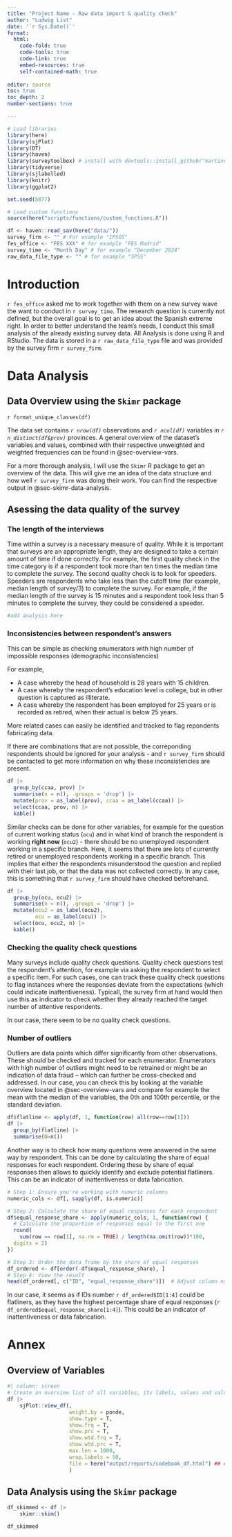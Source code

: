 ---
title: "Project Name - Raw data import & quality check"
author: "Ludwig List"
date: '`r Sys.Date()`'
format: 
  html:
    code-fold: true
    code-tools: true
    code-link: true
    embed-resources: true
    self-contained-math: true
    
editor: source
toc: true
toc_depth: 2
number-sections: true

---

```{r setup, message = FALSE}
# Load libraries
library(here)
library(sjPlot)
library(DT)
library(haven)
library(surveytoolbox) # install with devtools::install_github("martinctc/surveytoolbox")
library(tidyverse)
library(sjlabelled)
library(knitr)
library(ggplot2)

set.seed(5877)
```

```{r load custom functions, message = FALSE}
# Load custom functions
source(here("scripts/functions/custom_functions.R"))
```

```{r load study-specific data, message = FALSE}
df <- haven::read_sav(here("data/"))
survey_firm <- "" # For example "IPSOS"
fes_office <- "FES XXX" # for example "FES Madrid"
survey_time <- "Month Day" # for example "December 2024"
raw_data_file_type <- "" # for example "SPSS"
```

# Introduction {#sec-intro}

`r fes_office` asked me to work together with them on a new survey wave the want to conduct in `r survey_time`. The research question is currently not defined, but the overall goal is to get an idea about the Spanish extreme right. In order to better understand the team's needs, I conduct this small analysis of the already existing survey data. All Analysis is done using R and RStudio. The data is stored in a `r raw_data_file_type` file and was provided by the survey firm `r survey_firm`. 

# Data Analysis {#sec-data-analysis}

## Data Overview using the `Skimr` package {#sec-data-overview}



`r format_unique_classes(df)`

The data set contains *`r nrow(df)`* observations and *`r ncol(df)`* variables in *`r n_distinct(df$prov)`* provinces. A general overview of the dataset's variables and values, combined with their respective unweighted and weighted frequencies can be found in @sec-overview-vars.

For a more thorough analysis, I will use the `Skimr` R package to get an overview of the data. This will give me an idea of the data structure and how well `r survey_firm` was doing their work. You can find the respective output in @sec-skimr-data-analysis.


## Asessing the data quality of the survey {#sec-data-quality}

### The length of the interviews {#sec-interview-length}

Time within a survey is a necessary measure of quality. While it is important that surveys are an appropriate length, they are designed to take a certain amount of time if done correctly. For example, the first quality check in the time category is if a respondent took more than ten times the median time to complete the survey. The second quality check is to look for speeders. Speeders are respondents who take less than the cutoff time (for example, median length of survey/3) to complete the survey. For example, if the median length of the survey is 15 minutes and a respondent took less than 5 minutes to complete the survey, they could be considered a speeder.

```{r} 
#add analysis here

```

### Inconsistencies between respondent's answers {#sec-inconsistencies}

This can be simple as checking enumerators with high number of impossible responses (demographic inconsistencies)

For example,

- A case whereby the head of household is 28 years with 15 children.
- A case whereby the respondent’s education level is college, but in other question is captured as illiterate.
- A case whereby the respondent has been employed for 25 years or is recorded as retired, when their actual is below 25 years.

More related cases can easily be identified and tracked to flag repondents fabricating data.

If there are combinations that are not possible, the correponding respondents should be ignored for your analysis - and `r survey_firm` should be contacted to get more information on why these inconsistencies are present. 

```{r check for inconsistencies - comunidad autonoma and province, message = FALSE}
df |>
  group_by(ccaa, prov) |>
  summarise(n = n(), .groups = 'drop') |>
  mutate(prov = as_label(prov), ccaa = as_label(ccaa)) |>
  select(ccaa, prov, n) |>
  kable()
```

Similar checks can be done for other variables, for example for the question of current working status (`ocu`) and in what kind of branch the respondent is working **right now** (`ocu2`) - there should be no unemployed respondent working in a specific branch. Here, it seems that there are lots of currently retired or unemployed respondents working in a specific branch. This implies that either the respondents misunderstood the question and replied with their last job, or that the data was not collected correctly. In any case, this is something that `r survey_firm` should have checked beforehand.

```{r check for inconsistencies - working status and specific branch, message = FALSE}
df |>
  group_by(ocu, ocu2) |>
  summarise(n = n(), .groups = 'drop') |>
  mutate(ocu2 = as_label(ocu2), 
         ocu = as_label(ocu)) |>
  select(ocu, ocu2, n) |>
  kable()
```

### Checking the quality check questions {#sec-quality-check-questions}

Many surveys include quality check questions. Quality check questions test the respondent's attention, for example via asking the respondent to select a specific item. For such cases, one can track these quality check questions to flag instances where the responses deviate from the expectations (which could indicate inattentiveness). Typicall, the survey firm at hand would then use this as indicator to check whether they already reached the target number of attentive respondents.

In our case, there seem to be no quality check questions.


### Number of outliers {#sec-outliers}

Outliers are data points which differ significantly from other observations. These should be checked and tracked for each enumerator. Enumerators with high number of outliers might need to be retrained or might be an indication of data fraud – which can further be cross-checked and addressed. In our case, you can check this by looking at the variable overview located in @sec-overview-vars and compare for example the mean with the median of the variables, the 0th and 100th percentile, or the standard deviation.


```{r check for outliers - 1, message = FALSE}
df$flatline <- apply(df, 1, function(row) all(row==row[1]))
df |> 
  group_by(flatline) |>
  summarise(N=n())
```
Another way is to check how many questions were answered in the same way by respondent. This can be done by calculating the share of equal responses for each respondent. Ordering these by share of equal responses then allows to quickly identify and exclude potential flatliners. This can be an indicator of inattentiveness or data fabrication.

```{r check for outliers - 2, message = FALSE}
# Step 1: Ensure you're working with numeric columns
numeric_cols <- df[, sapply(df, is.numeric)]

# Step 2: Calculate the share of equal responses for each respondent
df$equal_response_share <- apply(numeric_cols, 1, function(row) {
  # Calculate the proportion of responses equal to the first one
  round(
    sum(row == row[1], na.rm = TRUE) / length(na.omit(row))*100,
  digits = 2)
})

# Step 3: Order the data frame by the share of equal responses
df_ordered <- df[order(-df$equal_response_share), ]
# Step 4: View the result
head(df_ordered[, c("ID", "equal_response_share")])  # Adjust column names as needed
```
In our case, it seems as if IDs number `r df_ordered$ID[1:4]` could be flatliners, as they have the highest percentage share of equal responses (`r df_ordered$equal_response_share[1:4]`). This could be an indicator of inattentiveness or data fabrication.  

# Annex {#sec-annex}

## Overview of Variables {#sec-overview-vars}

```{r overview vars, message = FALSE}
#| column: screen
# Create an overview list of all variables, its labels, values and value labels
df |>
    sjPlot::view_df(,
                    weight.by = ponde,
                    show.type = T,
                    show.frq = T,
                    show.prc = T,
                    show.wtd.frq = T,
                    show.wtd.prc = T,
                    max.len = 1000,
                    wrap.labels = 50,
                    file = here("output/reports/codebook_df.html") ## change file output
                    )
```

## Data Analysis using the `Skimr` package {#sec-skimr-data-analysis}

```{r skimr data analysis, message = FALSE}
df_skimmed <- df |>
    skimr::skim()

df_skimmed
```
